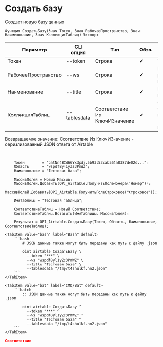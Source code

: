 ﻿---
sidebar_position: 3
description: Создать базу и другие функции для работы с Airtable в Открытом пакете интеграций - бесплатной open-source библиотеке интеграций для 1С:Предприятие 8, OneScript и CLI
keywords: [1C, 1С, 1С:Предприятие, 1С:Предприятие 8.3, API, Интеграция, Сервисы, Обмен, OneScript, CLI, Airtable]
---


# Создать базу
 Создает новую базу данных



`Функция СоздатьБазу(Знач Токен, Знач РабочееПространство, Знач Наименование, Знач КоллекцияТаблиц) Экспорт`

  | Параметр | CLI опция | Тип | Обяз. | Назначение |
  |-|-|-|-|-|
  | Токен | --token | Строка | &#x2714; | Токен |
  | РабочееПространство | --ws | Строка | &#x2714; | Идентификатор рабочего пространства |
  | Наименование | --title | Строка | &#x2714; | Наименование новой базы |
  | КоллекцияТаблиц | --tablesdata | Соответствие Из КлючИЗначение | &#x2714; | Описание таблиц: Ключ > имя, Значение > массив полей |

  
  Возвращаемое значение:   Соответствие Из КлючИЗначение - сериализованный JSON ответа от Airtable

<br/>




```bsl title="Пример использования для 1С:Предприятие/OneScript"
    Токен        = "patNn4BXW66Yx3pdj.5b93c53cab554a8387de02d...";
    Область      = "wspdf8yl1yZz3PmWZ";
    Наименование = "Тестовая база";

    МассивПолей = Новый Массив;
    МассивПолей.Добавить(OPI_Airtable.ПолучитьПолеНомера("Номер"));
    МассивПолей.Добавить(OPI_Airtable.ПолучитьПолеСтроковое("Строковое"));

    ИмяТаблицы = "Тестовая таблица";

    СоответствиеТаблиц = Новый Соответствие;
    СоответствиеТаблиц.Вставить(ИмяТаблицы, МассивПолей);

    Результат = OPI_Airtable.СоздатьБазу(Токен, Область, Наименование, СоответствиеТаблиц);
```
    

 <Tabs>
  
    <TabItem value="bash" label="Bash" default>
        ```bash
            # JSON данные также могут быть переданы как путь к файлу .json
            
            oint airtable СоздатьБазу \
              --token "***" \
              --ws "wspdf8yl1yZz3PmWZ" \
              --title "Тестовая база" \
              --tablesdata "/tmp/t4shulkf.hn2.json"
        ```
    </TabItem>
  
    <TabItem value="bat" label="CMD/Bat" default>
        ```batch
            :: JSON данные также могут быть переданы как путь к файлу .json
            
            oint airtable СоздатьБазу ^
              --token "***" ^
              --ws "wspdf8yl1yZz3PmWZ" ^
              --title "Тестовая база" ^
              --tablesdata "/tmp/t4shulkf.hn2.json"
        ```
    </TabItem>
</Tabs>


```json title="Результат"
Соответствие
```
